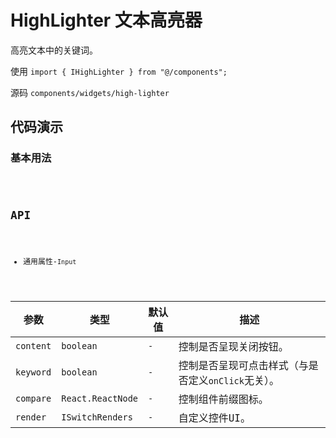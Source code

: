 # HighLighter 文本高亮器

高亮文本中的关键词。

使用 `import { IHighLighter } from "@/components";`

源码 `components/widgets/high-lighter`

## 代码演示

### 基本用法

<code src='./demos/basic' />

## API

* 通用属性-`Input`

| 参数 | 类型 | 默认值 | 描述 |
| ---------------- | -------------------------- | ------------ | ------------ |
| `content`      | `boolean`                  | `-`          | 控制是否呈现关闭按钮。|
| `keyword`      | `boolean`                  | `-`          | 控制是否呈现可点击样式（与是否定义`onClick`无关）。|
| `compare`           | `React.ReactNode`          | `-`          | 控制组件前缀图标。|
| `render`         | `ISwitchRenders`           | `-`          | 自定义控件UI。|